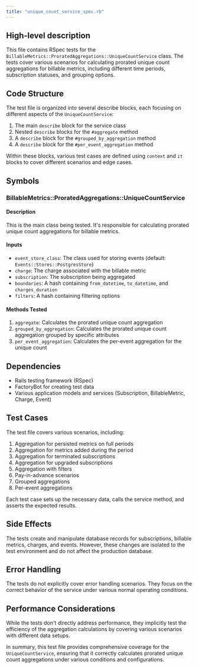 ```yaml
---
title: "unique_count_service_spec.rb"
---
```


## High-level description
This file contains RSpec tests for the `BillableMetrics::ProratedAggregations::UniqueCountService` class. The tests cover various scenarios for calculating prorated unique count aggregations for billable metrics, including different time periods, subscription statuses, and grouping options.

## Code Structure
The test file is organized into several describe blocks, each focusing on different aspects of the `UniqueCountService`:
1. The main `describe` block for the service class
2. Nested `describe` blocks for the `#aggregate` method
3. A `describe` block for the `#grouped_by_aggregation` method
4. A `describe` block for the `#per_event_aggregation` method

Within these blocks, various test cases are defined using `context` and `it` blocks to cover different scenarios and edge cases.

## Symbols

### BillableMetrics::ProratedAggregations::UniqueCountService
#### Description
This is the main class being tested. It's responsible for calculating prorated unique count aggregations for billable metrics.

#### Inputs
- `event_store_class`: The class used for storing events (default: `Events::Stores::PostgresStore`)
- `charge`: The charge associated with the billable metric
- `subscription`: The subscription being aggregated
- `boundaries`: A hash containing `from_datetime`, `to_datetime`, and `charges_duration`
- `filters`: A hash containing filtering options

#### Methods Tested
1. `aggregate`: Calculates the prorated unique count aggregation
2. `grouped_by_aggregation`: Calculates the prorated unique count aggregation grouped by specific attributes
3. `per_event_aggregation`: Calculates the per-event aggregation for the unique count

## Dependencies
- Rails testing framework (RSpec)
- FactoryBot for creating test data
- Various application models and services (Subscription, BillableMetric, Charge, Event)

## Test Cases
The test file covers various scenarios, including:
1. Aggregation for persisted metrics on full periods
2. Aggregation for metrics added during the period
3. Aggregation for terminated subscriptions
4. Aggregation for upgraded subscriptions
5. Aggregation with filters
6. Pay-in-advance scenarios
7. Grouped aggregations
8. Per-event aggregations

Each test case sets up the necessary data, calls the service method, and asserts the expected results.

## Side Effects
The tests create and manipulate database records for subscriptions, billable metrics, charges, and events. However, these changes are isolated to the test environment and do not affect the production database.

## Error Handling
The tests do not explicitly cover error handling scenarios. They focus on the correct behavior of the service under various normal operating conditions.

## Performance Considerations
While the tests don't directly address performance, they implicitly test the efficiency of the aggregation calculations by covering various scenarios with different data setups.

In summary, this test file provides comprehensive coverage for the `UniqueCountService`, ensuring that it correctly calculates prorated unique count aggregations under various conditions and configurations.